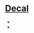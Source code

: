 # [Decal](/)

- [<GithubIcon />](https://github.com/steveruizok/quick-docs)
- [<TwitterIcon />](https://twitter.com/steveruizok)
